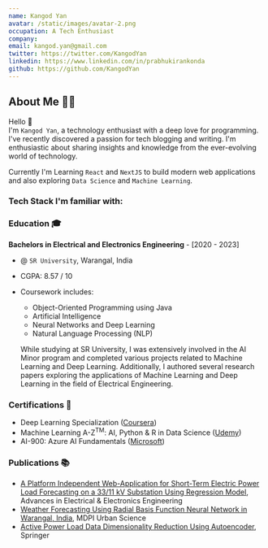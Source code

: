 ```yaml
---
name: Kangod Yan
avatar: /static/images/avatar-2.png
occupation: A Tech Enthusiast
company:
email: kangod.yan@gmail.com
twitter: https://twitter.com/KangodYan
linkedin: https://www.linkedin.com/in/prabhukirankonda
github: https://github.com/KangodYan
---
```



## About Me 👨‍💻

Hello <span className="wave">👋</span>  
I'm `Kangod Yan`, a technology enthusiast with a deep love for programming. I've recently discovered a passion for tech blogging and writing. I'm enthusiastic about sharing insights and knowledge from the ever-evolving world of technology.

Currently I'm Learning `React` and `NextJS` to build modern web applications and also exploring `Data Science` and `Machine Learning`.

### Tech Stack I'm familiar with:

<FamiliarTechStack />

### Education 🎓

**Bachelors in Electrical and Electronics Engineering** - [2020 - 2023]

- @ `SR University`, Warangal, India
- CGPA: 8.57 / 10
- Coursework includes:

  - Object-Oriented Programming using Java
  - Artificial Intelligence
  - Neural Networks and Deep Learning
  - Natural Language Processing (NLP)

  While studying at SR University, I was extensively involved in the AI Minor program and completed various projects related to Machine Learning and Deep Learning. Additionally, I authored several research papers exploring the applications of Machine Learning and Deep Learning in the field of Electrical Engineering.

### Certifications 🏅

- Deep Learning Specialization ([Coursera](https://www.coursera.org/account/accomplishments/specialization/certificate/DYAT64RBNY2R))
- Machine Learning A-Z<sup>TM</sup>: AI, Python & R in Data Science ([Udemy](https://www.udemy.com/certificate/UC-1da0a923-8fb4-41a7-9166-c13adb00d2ad/))
- AI-900: Azure AI Fundamentals ([Microsoft](https://www.credly.com/badges/46b6842f-597c-4079-a876-fcd6ec7dd653?source=linked_in_profile))

### Publications 📚

- [A Platform Independent Web-Application for Short-Term Electric Power Load Forecasting on a 33/11 kV Substation Using Regression Model](http://advances.utc.sk/index.php/AEEE/article/view/4561), Advances in Electrical & Electronics Engineering
- [Weather Forecasting Using Radial Basis Function Neural Network in Warangal, India](https://www.mdpi.com/2413-8851/7/3/68), MDPI Urban Science
- [Active Power Load Data Dimensionality Reduction Using Autoencoder](https://link.springer.com/chapter/10.1007/978-981-99-2066-2_22), Springer
